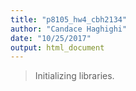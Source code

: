 ```yaml
---
title: "p8105_hw4_cbh2134"
author: "Candace Haghighi"
date: "10/25/2017"
output: html_document
---
```


>Initializing libraries.

```r
```
